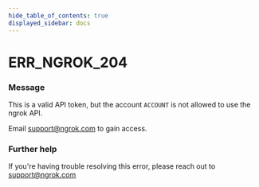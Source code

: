 ```yaml
---
hide_table_of_contents: true
displayed_sidebar: docs
---
```



# ERR_NGROK_204

### Message
This is a valid API token, but the account `ACCOUNT` is not allowed to use the ngrok API.

Email support@ngrok.com to gain access.

<ErrorDetails error='err_ngrok_204' />


### Further help
If you're having trouble resolving this error, please reach out to [support@ngrok.com](mailto:support@ngrok.com?subject=Help%20with%20ERR_NGROK_204)

